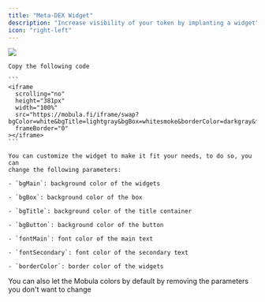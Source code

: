 ```yaml
---
title: "Meta-DEX Widget"
description: "Increase visibility of your token by implanting a widget"
icon: "right-left"
---
```


<Frame caption="">
  <img src="https://i.imgur.com/zOPb9qm.png" />
</Frame>

<Steps>
  <Step title="First Step">
  
    Copy the following code
    
    ```
    <iframe
      scrolling="no"
      height="381px"
      width="100%"
      src="https://mobula.fi/iframe/swap?bgColor=white&bgTitle=lightgray&bgBox=whitesmoke&borderColor=darkgray&fontMain=black&fontSecondary=gray&bgButton=lightgray"
      frameBorder="0"
    ></iframe>
    ```

  </Step>
  <Step title="Second Step">
  
    You can customize the widget to make it fit your needs, to do so, you can
    change the following parameters:

    - `bgMain`: background color of the widgets

    - `bgBox`: background color of the box

    - `bgTitle`: background color of the title container

    - `bgButton`: background color of the button

    - `fontMain`: font color of the main text

    - `fontSecondary`: font color of the secondary text

    - `borderColor`: border color of the widgets

  </Step>
</Steps>

<Tip>
  You can also let the Mobula colors by default by removing the parameters you
  don't want to change
</Tip>
